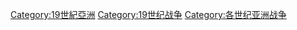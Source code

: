 [[Category:19世紀亞洲|Category:19世紀亞洲]]
[[Category:19世纪战争|Category:19世纪战争]]
[[Category:各世纪亚洲战争|Category:各世纪亚洲战争]]